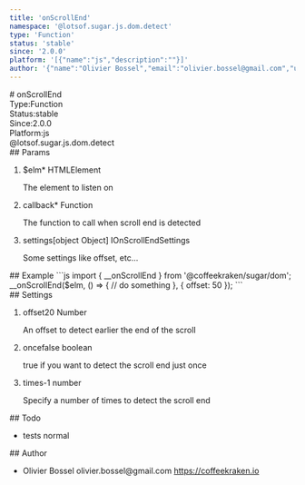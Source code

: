 ```yaml
---
title: 'onScrollEnd'
namespace: '@lotsof.sugar.js.dom.detect'
type: 'Function'
status: 'stable'
since: '2.0.0'
platform: '[{"name":"js","description":""}]'
author: '{"name":"Olivier Bossel","email":"olivier.bossel@gmail.com","url":"https://coffeekraken.io"}'
---
```

<div class="docmap-mdx">
# onScrollEnd
<div class="_metas">
<div class="_type"><span class="_type-label">Type:</span><span class="_type-value">Function</span></div>
<div class="_status"><span class="_status-label">Status:</span><span class="_status-value -stable">stable</span></div>
<div class="_since"><span class="_since-label">Since:</span><span class="_since-value">2.0.0</span></div>
<div class="_platform"><span class="_platform-label">Platform:</span><span class="_platform-value -js">js</span></div>
</div>
<div class="_namespace">@lotsof.sugar.js.dom.detect</div>
<div class="_params">
## Params
<ol class="_list">
<li class="_item">
<span class="_name">$elm<span class="_required">*</span></span><span class="_default"></span> <span class="_type">HTMLElement</span>
<p class="_description">The element to listen on</p>
</li>
<li class="_item">
<span class="_name">callback<span class="_required">*</span></span><span class="_default"></span> <span class="_type">Function</span>
<p class="_description">The function to call when scroll end is detected</p>
</li>
<li class="_item">
<span class="_name">settings</span><span class="_default">&lsqb;object Object&rsqb;</span> <span class="_type">IOnScrollEndSettings</span>
<p class="_description">Some settings like offset&comma; etc&period;&period;&period;</p>
</li>
</ol>
</div>
<div class="_examples">
## Example
```js
import { __onScrollEnd } from '@coffeekraken/sugar/dom';
__onScrollEnd($elm, () => {
     // do something
}, {
   offset: 50
});
```
</div>
<div class="_settings">
## Settings
<ol class="_list">
<li class="_item">
<span class="_name">offset</span><span class="_default">20</span> <span class="_type">Number</span>
<p class="_description">An offset to detect earlier the end of the scroll</p>
</li>
<li class="_item">
<span class="_name">once</span><span class="_default">false</span> <span class="_type">boolean</span>
<p class="_description">true if you want to detect the scroll end just once</p>
</li>
<li class="_item">
<span class="_name">times</span><span class="_default">-1</span> <span class="_type">number</span>
<p class="_description">Specify a number of times to detect the scroll end</p>
</li>
</ol>
</div>
<div class="_todo">
## Todo
<ul class="_list">
<li class="_item">
<span class="_description">tests</span>
<span class="_priority -normal">normal</span>
</li>
</ul>
</div>
<div class="_author">
## Author
<ul class="_list">
<li class="_item">
<span class="_name">Olivier Bossel</span>
<span class="_email">olivier.bossel@gmail.com</span>
<a href="https://coffeekraken.io" target="_blank" class="_url">https://coffeekraken.io</a>
</li>
</ul>
</div>
</div>